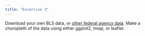```yaml
---
title: "Excercise 3"
---
```


Download your own BLS data, or [other federal agency data](https://www.arilamstein.com/blog/2017/09/18/datasets-building-data-analysis-portfolio/).  Make a choropleth of the data using either ggplot2, tmap, or leaflet.